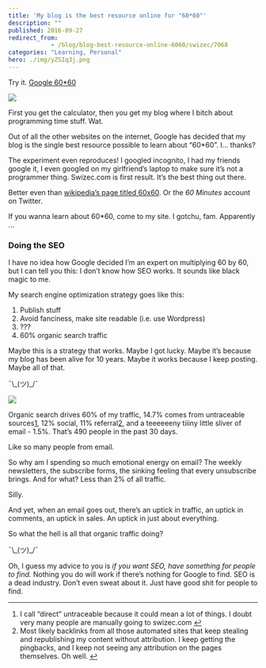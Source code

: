 ```yaml
---
title: 'My blog is the best resource online for "60*60"'
description: ""
published: 2016-09-27
redirect_from: 
            - /blog/blog-best-resource-online-6060/swizec/7068
categories: "Learning, Personal"
hero: ./img/yZSIq3j.png
---
```


Try it. [Google 60\*60](https://www.google.com/webhp?sourceid=chrome-instant&ion=1&espv=2&ie=UTF-8#q=60*60)

![](./img/yZSIq3j.png)

First you get the calculator, then you get my blog where I bitch about programming time stuff. Wat.

Out of all the other websites on the internet, Google has decided that my blog is the single best resource possible to learn about “60\*60”. I… thanks?

The experiment even reproduces! I googled incognito, I had my friends google it, I even googled on my girlfriend’s laptop to make sure it’s not a programmer thing. Swizec.com is first result. It’s the best thing out there.

Better even than [wikipedia’s page titled 60x60](https://en.wikipedia.org/wiki/60x60). Or the _60 Minutes_ account on Twitter.

If you wanna learn about 60\*60, come to my site. I gotchu, fam. Apparently …

### Doing the SEO

I have no idea how Google decided I’m an expert on multiplying 60 by 60, but I can tell you this: I don’t know how SEO works. It sounds like black magic to me.

My search engine optimization strategy goes like this:

1.  Publish stuff
2.  Avoid fanciness, make site readable (i.e. use Wordpress)
3.  ???
4.  60% organic search traffic

Maybe this is a strategy that works. Maybe I got lucky. Maybe it’s because my blog has been alive for 10 years. Maybe it works because I keep posting. Maybe all of that.

¯\\\_(ツ)\_/¯

![](./img/JzmiLpw.png)

Organic search drives 60% of my traffic, 14.7% comes from untraceable sources[1](#fn1-2164 "see footnote"), 12% social, 11% referral[2](#fn2-2164 "see footnote"), and a teeeeeeny tiiiny little sliver of email - 1.5%. That’s 490 people in the past 30 days.

Like so many people from email.

So why am I spending so much emotional energy on email? The weekly newsletters, the subscribe forms, the sinking feeling that every unsubscribe brings. And for what? Less than 2% of all traffic.

Silly.

And yet, when an email goes out, there’s an uptick in traffic, an uptick in comments, an uptick in sales. An uptick in just about everything.

So what the hell is all that organic traffic doing?

¯\\\_(ツ)\_/¯

Oh, I guess my advice to you is _if you want SEO, have something for people to find._ Nothing you do will work if there’s nothing for Google to find. SEO is a dead industry. Don’t even sweat about it. Just have good shit for people to find.

* * *

1.  I call “direct” untraceable because it could mean a lot of things. I doubt very many people are manually going to swizec.com [↩︎](#fnr1-2164 "return to article")
2.  Most likely backlinks from all those automated sites that keep stealing and republishing my content without attribution. I keep getting the pingbacks, and I keep not seeing any attribution on the pages themselves. Oh well. [↩︎](#fnr2-2164 "return to article")
